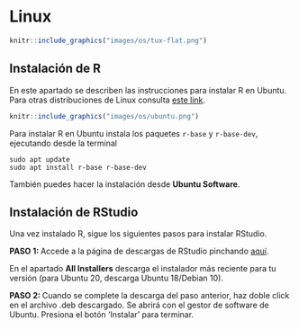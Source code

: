 # Linux {#linux}

```r
knitr::include_graphics("images/os/tux-flat.png")
```

## Instalación de R

En este apartado se describen las instrucciones para instalar R en Ubuntu. Para otras distribuciones de Linux consulta [este link](https://ftp.cixug.es/CRAN/bin/linux/){target="_blank"}.


```r
knitr::include_graphics("images/os/ubuntu.png")
```

Para instalar R en Ubuntu instala los paquetes `r-base`  y  `r-base-dev`, ejecutando desde la terminal

    sudo apt update
    sudo apt install r-base r-base-dev 

También puedes hacer la instalación desde **Ubuntu Software**.

 

## Instalación de RStudio
Una vez instalado R, sigue los siguientes pasos para instalar RStudio.

**PASO 1: **
Accede a la página de descargas de RStudio pinchando [aquí](https://rstudio.com/products/rstudio/download/#download){target="_blank"}.  

En el apartado **All Installers** descarga el instalador más reciente para tu versión (para Ubuntu 20, descarga Ubuntu 18/Debian 10). 

**PASO 2: ** 
Cuando se complete la descarga del paso anterior, haz doble click en el archivo .deb descargado. Se abrirá con el gestor de software de Ubuntu. Presiona el botón 'Instalar' para terminar.